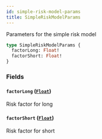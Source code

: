 ```yaml
---
id: simple-risk-model-params
title: SimpleRiskModelParams
---
```



Parameters for the simple risk model

```graphql
type SimpleRiskModelParams {
  factorLong: Float!
  factorShort: Float!
}
```


### Fields

#### `factorLong` ([`Float`](/docs/mainnet/graphql/scalars/float))

Risk factor for long


#### `factorShort` ([`Float`](/docs/mainnet/graphql/scalars/float))

Risk factor for short





